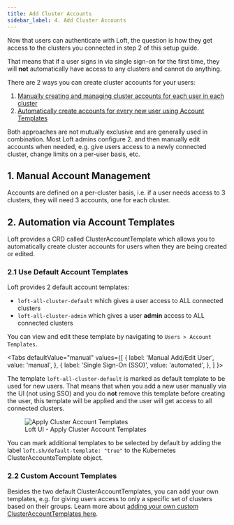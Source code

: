 ```yaml
---
title: Add Cluster Accounts
sidebar_label: 4. Add Cluster Accounts
---
```



Now that users can authenticate with Loft, the question is how they get access to the clusters you connected in step 2 of this setup guide.

<ClusterAccountDiagram/>

That means that if a user signs in via single sign-on for the first time, they will **not** automatically have access to any clusters and cannot do anything.

There are 2 ways you can create cluster accounts for your users:
1. [Manually creating and managing cluster accounts for each user in each cluster](#1-manual-account-management)
2. [Automatically create accounts for every new user using Account Templates](#2-automation-via-account-templates)

Both approaches are not mutually exclusive and are generally used in combination. Most Loft admins configure 2. and then manually edit accounts when needed, e.g. give users access to a newly connected cluster, change limits on a per-user basis, etc.

## 1. Manual Account Management
Accounts are defined on a per-cluster basis, i.e. if a user needs access to 3 clusters, they will need 3 accounts, one for each cluster.

<CreateClusterAccounts/>


## 2. Automation via Account Templates
Loft provides a CRD called ClusterAccountTemplate which allows you to automatically create cluster accounts for users when they are being created or edited.

### 2.1 Use Default Account Templates
Loft provides 2 default account templates:
- `loft-all-cluster-default` which gives a user access to ALL connected clusters
- `loft-all-cluster-admin` which gives a user **admin** access to ALL connected clusters

You can view and edit these template by navigating to `Users > Account Templates`.


<Tabs
  defaultValue="manual"
  values={[
    { label: 'Manual Add/Edit User', value: 'manual', },
    { label: 'Single Sign-On (SSO)', value: 'automated', },
  ]
}>
<TabItem value="manual">

The template `loft-all-cluster-default` is marked as default template to be used for new users. That means that when you add a new user manually via the UI (not using SSO) and you do **not** remove this template before creating the user, this template will be applied and the user will get access to all connected clusters.

<figure class="frame">
  <img src="/docs/media/v1/ui/auth/cat-apply.png" alt="Apply Cluster Account Templates" />
  <figcaption>Loft UI - Apply Cluster Account Templates</figcaption>
</figure>

You can mark additional templates to be selected by default by adding the label `loft.sh/default-template: "true"` to the Kubernetes ClusterAccounteTemplate object.

</TabItem>
<TabItem value="automated">

<AccountTemplatesForSSOFragment/>

</TabItem>
</Tabs>


### 2.2 Custom Account Templates
Besides the two default ClusterAccountTemplates, you can add your own templates, e.g. for giving users access to only a specific set of clusters based on their groups. Learn more about [adding your own custom ClusterAccountTemplates here](../auth/account-templates.mdx).